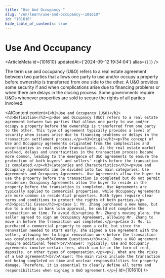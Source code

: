 ```yaml
---
title: "Use And Occupancy "
slug: "/en/learn/use-and-occupancy--101610"
id: "101610"
hide_table_of_contents: true
---
```



# Use And Occupancy 

<ArticleMeta id={101610} updatedAt={'2024-09-12 19:34:04'} alias={`[]`} />
<div className='border-solid border-b border-t-0 my-4 border-[var(--ifm-color-gray-300)]' />

The term use and occupancy (U&O) refers to a real estate agreement between two parties that allows one party to use and/or occupy a property before ownership is transferred from one side to the other. A U&O provides some security if and when complications arise due to financing problems or when there are delays in the closing process. Some governments require U&Os whenever properties are sold to secure the rights of all parties involved.

<AIContent content={`<h2>Use and Occupancy (U&O)</h2><h3>Definition</h3><p>Use and Occupancy (U&O) refers to a real estate agreement between two parties that allows one party to use and/or occupy a property before the ownership is transferred from one party to the other. This type of agreement typically provides a level of security when issues arise due to financing problems or delays in the transaction settlement process.</p><h3>Origin</h3><p>The concept of Use and Occupancy agreements originated from the complexities and uncertainties in real estate transactions. As the real estate market evolved, delays and uncertainties in the transaction process became more common, leading to the emergence of U&O agreements to ensure the protection of both buyers' and sellers' rights before the transaction is completed.</p><h3>Categories and Characteristics</h3><p>Use and Occupancy agreements can be divided into two main categories: Use Agreements and Occupancy Agreements. Use Agreements allow the buyer to use the property before the transaction is completed but do not permit residence; Occupancy Agreements allow the buyer to reside in the property before the transaction is completed. Use Agreements are typically applied to commercial properties, while Occupancy Agreements are more common in residential properties. Both types require clear terms and conditions to protect the rights of both parties.</p><h3>Specific Cases</h3><p>Case 1: Mr. Zhang purchased a new home, but due to a delay in bank loan approval, he could not complete the transaction on time. To avoid disrupting Mr. Zhang's moving plans, the seller agreed to sign an Occupancy Agreement, allowing Mr. Zhang to move in before the transaction was completed.</p><p>Case 2: Ms. Li purchased a commercial property to open a café, but since the renovation needed to start early, she signed a Use Agreement with the seller, allowing her to begin renovation work before the transaction was completed.</p><h3>Common Questions</h3><p>1. Does a U&O agreement require additional fees?<br/>Answer: Typically, Use and Occupancy agreements involve certain fees, which can be in the form of rent, deposits, or other types of compensation.</p><p>2. What are the risks of a U&O agreement?<br/>Answer: The main risks include the transaction not being completed on time and unclear responsibilities for property damage. Therefore, it is essential to clearly define all terms and responsibilities when signing a U&O agreement.</p>`} id={101610} />
